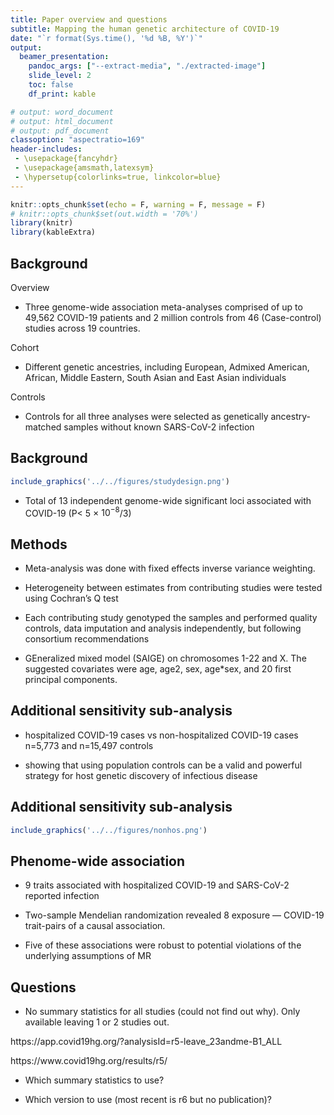 ```yaml
---
title: Paper overview and questions
subtitle: Mapping the human genetic architecture of COVID-19
date: "`r format(Sys.time(), '%d %B, %Y')`"
output: 
  beamer_presentation: 
    pandoc_args: ["--extract-media", "./extracted-image"]
    slide_level: 2
    toc: false
    df_print: kable

# output: word_document
# output: html_document
# output: pdf_document
classoption: "aspectratio=169"
header-includes:
 - \usepackage{fancyhdr}
 - \usepackage{amsmath,latexsym}
 - \hypersetup{colorlinks=true, linkcolor=blue}
---
```


```r
knitr::opts_chunk$set(echo = F, warning = F, message = F)
# knitr::opts_chunk$set(out.width = '70%') 
library(knitr)
library(kableExtra)
```

## Background

Overview

- Three genome-wide association meta-analyses comprised of up to 49,562 COVID-19 patients and 2 million controls from 46 (Case-control) studies across 19 countries. 

Cohort

- Different genetic ancestries, including European, Admixed American, African, Middle Eastern, South Asian and East Asian individuals 

Controls

- Controls for all three analyses were selected as genetically ancestry-matched samples without known SARS-CoV-2 infection


## Background

```r
include_graphics('../../figures/studydesign.png')
```

- Total of 13 independent genome-wide significant loci associated with COVID-19 (P< 5 × $10^{-8}$/3)

## Methods

- Meta-analysis was done with fixed effects inverse variance weighting.

- Heterogeneity between estimates from contributing studies were tested using Cochran’s Q test

- Each contributing study genotyped the samples and performed quality controls, data imputation and analysis independently, but following consortium recommendations

- GEneralized mixed model (SAIGE) on chromosomes 1-22 and X. The suggested covariates were age, age2, sex, age*sex, and 20 first principal components.



## Additional sensitivity sub-analysis


- hospitalized COVID-19 cases vs non-hospitalized COVID-19 cases n=5,773 and n=15,497 controls

-  showing that
using population controls can be a valid and powerful strategy for host
genetic discovery of infectious disease


## Additional sensitivity sub-analysis

```r
include_graphics('../../figures/nonhos.png')
```

## Phenome-wide association

- 9 traits associated with hospitalized COVID-19 and SARS-CoV-2 reported
infection 

- Two-sample Mendelian randomization revealed 8 exposure — COVID-19 trait-pairs
of a causal association.

- Five of these associations were robust to potential violations of the
underlying assumptions of MR


## Questions

- No summary statistics for all studies (could not find out why). Only available leaving 1 or 2 studies out.

https://app.covid19hg.org/?analysisId=r5-leave_23andme-B1_ALL

https://www.covid19hg.org/results/r5/

- Which summary statistics to use?

- Which version to use (most recent is r6 but no publication)?

